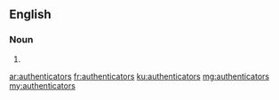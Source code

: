 ==English==

===Noun===
{{head|en|noun plural form}}

# {{plural of|authenticator|lang=en}}

[[ar:authenticators]]
[[fr:authenticators]]
[[ku:authenticators]]
[[mg:authenticators]]
[[my:authenticators]]